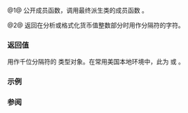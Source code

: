 {{cpp/locale/moneypunct/title|thousands_sep, do_thousands_sep}}
{{cpp/locale/moneypunct/navbar}}
{{dcl begin}}
{{dcl header|locale}}
{{dcl|num=1|1=
public:
char_type thousands_sep() const;
}}
{{dcl|num=2|1=
protected:
virtual char_type do_thousands_sep() const;
}}
{{dcl end}}

@1@ 公开成员函数，调用最终派生类的成员函数 {{tt|do_thousands_sep}}。

@2@ 返回在分析或格式化货币值整数部分时用作分隔符的字符。

===返回值===
用作千位分隔符的 {{tt|char_type}} 类型对象。在常用美国本地环境中，此为 {{c|','}} 或 {{c|L','}}。

===示例===
{{cpp/locale/moneypunct/example1}}

===参阅===
{{dsc begin}}
{{dsc inc|cpp/locale/moneypunct/dsc do_grouping}}
{{dsc end}}

{{langlinks|de|en|es|fr|it|ja|pt|ru}}
